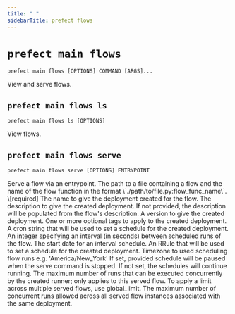 ```yaml
---
title: " "
sidebarTitle: prefect flows
---
```



# `prefect main flows`



```command
prefect main flows [OPTIONS] COMMAND [ARGS]...
```



<Info>
View and serve flows.
</Info>








## `prefect main flows ls`



```command
prefect main flows ls [OPTIONS]
```



<Info>
View flows.
</Info>






<AccordionGroup>




<Accordion title="Options" defaultOpen>

<ResponseField name="--limit">
    
</ResponseField>

</Accordion>

</AccordionGroup>



## `prefect main flows serve`



```command
prefect main flows serve [OPTIONS] ENTRYPOINT
```



<Info>
Serve a flow via an entrypoint.
</Info>






<AccordionGroup>


<Accordion title="Arguments" defaultOpen>
<ResponseField name="ENTRYPOINT" type="string" required>
    The path to a file containing a flow and the name of the flow function in the format \`./path/to/file.py:flow_func_name\`.  \[required]
</ResponseField>
</Accordion>



<Accordion title="Options" defaultOpen>

<ResponseField name="--name">
    The name to give the deployment created for the flow.
</ResponseField>

<ResponseField name="--description">
    The description to give the created deployment. If not provided, the description will be populated from the flow's description.
</ResponseField>

<ResponseField name="-v">
    A version to give the created deployment.
</ResponseField>

<ResponseField name="-t">
    One or more optional tags to apply to the created deployment.
</ResponseField>

<ResponseField name="--cron">
    A cron string that will be used to set a schedule for the created deployment.
</ResponseField>

<ResponseField name="--interval">
    An integer specifying an interval (in seconds) between scheduled runs of the flow.
</ResponseField>

<ResponseField name="--anchor-date">
    The start date for an interval schedule.
</ResponseField>

<ResponseField name="--rrule">
    An RRule that will be used to set a schedule for the created deployment.
</ResponseField>

<ResponseField name="--timezone">
    Timezone to used scheduling flow runs e.g. 'America/New_York'
</ResponseField>

<ResponseField name="--pause-on-shutdown">
    If set, provided schedule will be paused when the serve command is stopped. If not set, the schedules will continue running.
</ResponseField>

<ResponseField name="--limit">
    The maximum number of runs that can be executed concurrently by the created runner; only applies to this served flow. To apply a limit across multiple served flows, use global_limit.
</ResponseField>

<ResponseField name="--global-limit">
    The maximum number of concurrent runs allowed across all served flow instances associated with the same deployment.
</ResponseField>

</Accordion>

</AccordionGroup>
